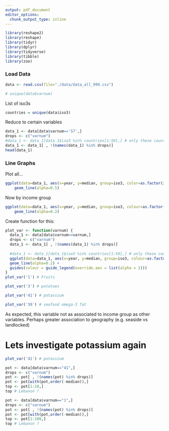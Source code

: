 ```yaml
---
output: pdf_document
editor_options: 
  chunk_output_type: inline
---
```


```r
library(reshape2)
library(reshape)
library(tidyr)
library(dplyr)
library(tidyverse)
library(tibble)
library(zoo)
```

### Load Data
```r
data <- read.csv(file="./data/data_all_999.csv")

# unique(data$varnum)
```


List of iso3s
```r
countries = unique(data$iso3)
```

Reduce to certain variables
```r
data_1 <- data[data$varnum=='57',]
drops <- c("varnum")
#data_1 <- data_1[data_1$iso3 %in% countries[1:50],] # only these countries
data_1 <- data_1[ , !(names(data_1) %in% drops)]
head(data_1)
```
### Line Graphs
Plot all...
```r
ggplot(data=data_1, aes(x=year, y=median, group=iso3, color=as.factor(income))) + # colour=iso3 could make color income group
    geom_line(alpha=0.5)
```
Now by income group
```r
ggplot(data=data_1, aes(x=year, y=median, group=iso3, colour=as.factor(income))) + # colour=iso3 could make color income group
    geom_line(alpha=0.2)
```


Create function for this:
```r
plot_var <- function(varnum) {
  data_1 <- data[data$varnum==varnum,]
  drops <- c("varnum")
  data_1 <- data_1[ , !(names(data_1) %in% drops)]
  
  #data_1 <- data_1[data_1$iso3 %in% countries[1:50],] # only these countries
  ggplot(data=data_1, aes(x=year, y=median, group=iso3, colour=as.factor(income))) + # colour=iso3 could make color income group
  geom_line(alpha=0.2) +
  guides(colour = guide_legend(override.aes = list(alpha = 1)))
}
plot_var('1') # Fruits
```

```r
plot_var('3') # potatoes
```

```r
plot_var('41') # potassium
```
```r
plot_var('30') # seafood omega-3 fat
```
As expected, this variable not as associated to income group as other variables. Perhaps greater association to geography (e.g. seaside vs landlocked)


# Lets investigate potassium again
```r
plot_var('41') # potassium
```

```r
pot <- data[data$varnum=="41",]
drops <- c("varnum")
pot <- pot[ , !(names(pot) %in% drops)]
pot <- pot[with(pot,order(-median)),]
top <- pot[1:10,]
top # Lebanon ?
```

```r
pot <- data[data$varnum=="1",]
drops <- c("varnum")
pot <- pot[ , !(names(pot) %in% drops)]
pot <- pot[with(pot,order(-median)),]
top <- pot[1:100,]
top # Lebanon ?
```
